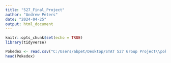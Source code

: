 ```yaml
---
title: "527_Final_Project"
author: "Andrew Peters"
date: "2024-04-25"
output: html_document
---
```


```r
knitr::opts_chunk$set(echo = TRUE)
library(tidyverse)
```

```r
Pokedex <- read.csv("C:/Users/abpet/Desktop/STAT 527 Group Project\\pokemon_data.csv")
head(Pokedex)
```